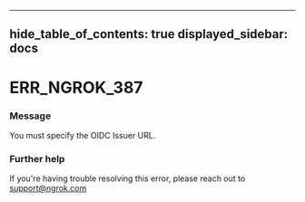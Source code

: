 

---
hide_table_of_contents: true
displayed_sidebar: docs
---


# ERR_NGROK_387

### Message
You must specify the OIDC Issuer URL.

<ErrorDetails />



### Further help
If you're having trouble resolving this error, please reach out to [support@ngrok.com](mailto:support@ngrok.com?subject=Help%20with%20ERR_NGROK_387)

